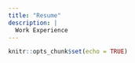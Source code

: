 ```yaml
---
title: "Resume"
description: |
  Work Experience  
---
```


```r
knitr::opts_chunk$set(echo = TRUE)
```


